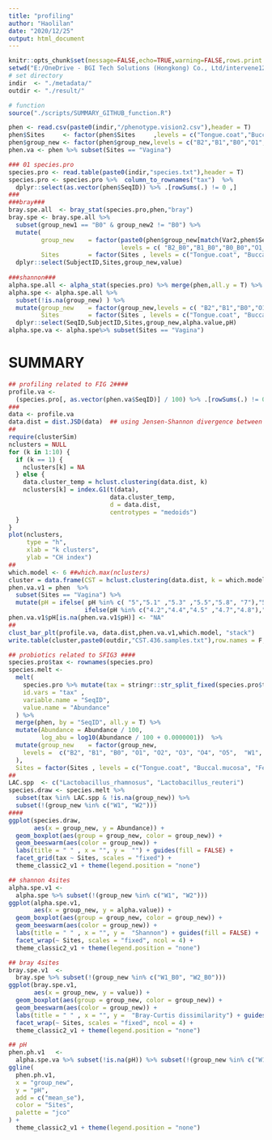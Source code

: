 ---
title: "profiling"
author: "Haolilan"
date: "2020/12/25"
output: html_document
---

```{r setup, include=FALSE}
knitr::opts_chunk$set(message=FALSE,echo=TRUE,warning=FALSE,rows.print =8)
setwd("E:/OneDrive - BGI Tech Solutions (Hongkong) Co., Ltd/intervene1211/common/GithubProbioticIntervention/Rscripts/rmd/")
# set directory
indir  <- "./metadata/"
outdir <- "./result/" 

# function
source("./scripts/SUMMARY_GITHUB_function.R")

```

```{r input, include = FALSE}
phen <- read.csv(paste0(indir,"/phenotype.vision2.csv"),header = T)
phen$Sites     <- factor(phen$Sites     ,levels = c("Tongue.coat","Buccal.mucosa","Feces","Vagina"))
phen$group_new <- factor(phen$group_new,levels = c("B2","B1","B0","O1","O2","O3","O4","O5","W1","W2" ))
phen.va <- phen %>% subset(Sites == "Vagina")

### 01 species.pro
species.pro <- read.table(paste0(indir,"species.txt"),header = T) 
species.pro <- species.pro %>%  column_to_rownames("tax")  %>% 
  dplyr::select(as.vector(phen$SeqID)) %>% .[rowSums(.) != 0 ,]
### 
###bray###
bray.spe.all  <- bray_stat(species.pro,phen,"bray")
bray.spe <- bray.spe.all %>% 
  subset(group_new1 == "B0" & group_new2 != "B0") %>% 
  mutate(
         group_new    = factor(paste0(phen$group_new[match(Var2,phen$SeqID)],"_B0"),
                               levels = c( "B2_B0","B1_B0","B0_B0","O1_B0","O2_B0", "O3_B0", "O4_B0", "O5_B0",  "W1_B0", "W2_B0" )),
         Sites        = factor(Sites , levels = c("Tongue.coat", "Buccal.mucosa","Feces", "Vagina"))) %>%
  dplyr::select(SubjectID,Sites,group_new,value)
 
###shannon###
alpha.spe.all <- alpha_stat(species.pro) %>% merge(phen,all.y = T) %>% subset(alpha.diversity == "Shannon")
alpha.spe <- alpha.spe.all %>% 
  subset(!is.na(group_new) ) %>%
  mutate(group_new    = factor(group_new,levels = c( "B2","B1","B0","O1","O2", "O3", "O4", "O5",  "W1", "W2" )),
         Sites        = factor(Sites , levels = c("Tongue.coat", "Buccal.mucosa","Feces", "Vagina"))) %>% 
  dplyr::select(SeqID,SubjectID,Sites,group_new,alpha.value,pH)
alpha.spe.va <- alpha.spe%>% subset(Sites == "Vagina")
```

# SUMMARY

```{r profiling & CST, message = FALSE, warning = FALSE}
## profiling related to FIG 2####
profile.va <-
  (species.pro[, as.vector(phen.va$SeqID)] / 100) %>% .[rowSums(.) != 0, ]
###
data <- profile.va
data.dist = dist.JSD(data)  ## using Jensen-Shannon divergence between all pairs of community states and Ward linkage hierarchical clustering (R vegan, ward.D2).
##
require(clusterSim)
nclusters = NULL
for (k in 1:10) {
  if (k == 1) {
    nclusters[k] = NA
  } else {
    data.cluster_temp = hclust.clustering(data.dist, k)
    nclusters[k] = index.G1(t(data),
                            data.cluster_temp,
                            d = data.dist,
                            centrotypes = "medoids")
  }
}
plot(nclusters,
     type = "h",
     xlab = "k clusters",
     ylab = "CH index")
##
which.model <- 6 ##which.max(nclusters)
cluster = data.frame(CST = hclust.clustering(data.dist, k = which.model)) %>% mutate(SeqID = rownames(.)) %>% dplyr::select(SeqID, CST)
phen.va.v1 = phen  %>% 
  subset(Sites == "Vagina") %>%
  mutate(pH = ifelse( pH %in% c( "5","5.1" ,"5.3" ,"5.5","5.8", "7"),"5.8",
                     ifelse(pH %in% c("4.2","4.4","4.5" ,"4.7","4.8"),"4.8","4.0")) )
phen.va.v1$pH[is.na(phen.va.v1$pH)] <- "NA"
##
clust_bar_plt(profile.va, data.dist,phen.va.v1,which.model, "stack")
write.table(cluster,paste0(outdir,"CST.436.samples.txt"),row.names = F,quote = F)


```

```{r probiotics & shannon , message = FALSE, warning = FALSE}
## probiotics related to SFIG3 ####
species.pro$tax <- rownames(species.pro)
species.melt <-
  melt(
    species.pro %>% mutate(tax = stringr::str_split_fixed(species.pro$tax, "s__", 2)[, 2]),
    id.vars = "tax" ,
    variable.name = "SeqID",
    value.name = "Abundance"
  ) %>%
  merge(phen, by = "SeqID", all.y = T) %>%
  mutate(Abundance = Abundance / 100,
         log_abu = log10(Abundance / 100 + 0.0000001))  %>%
  mutate(group_new    = factor(group_new,
    levels =  c("B2", "B1", "B0", "O1", "O2", "O3", "O4", "O5",  "W1", "W2")
  ),
  Sites = factor(Sites , levels = c("Tongue.coat", "Buccal.mucosa", "Feces", "Vagina")))
##
LAC.spp  <- c("Lactobacillus_rhamnosus", "Lactobacillus_reuteri")
species.draw <- species.melt %>%
  subset(tax %in% LAC.spp & !is.na(group_new)) %>%
  subset(!(group_new %in% c("W1", "W2")))
####
ggplot(species.draw,
       aes(x = group_new, y = Abundance)) +
  geom_boxplot(aes(group = group_new, color = group_new)) +
  geom_beeswarm(aes(color = group_new)) +
  labs(title = " " , x = "", y =  "") + guides(fill = FALSE) +
  facet_grid(tax ~ Sites, scales = "fixed") +
  theme_classic2_v1 + theme(legend.position = "none")

## shannon 4sites
alpha.spe.v1 <-
  alpha.spe %>% subset(!(group_new %in% c("W1", "W2")))
ggplot(alpha.spe.v1,
       aes(x = group_new, y = alpha.value)) +
  geom_boxplot(aes(group = group_new, color = group_new)) +
  geom_beeswarm(aes(color = group_new)) +
  labs(title = " " , x = "", y =  "Shannon") + guides(fill = FALSE) +
  facet_wrap(~ Sites, scales = "fixed", ncol = 4) +
  theme_classic2_v1 + theme(legend.position = "none")

## bray 4sites
bray.spe.v1  <-
  bray.spe %>% subset(!(group_new %in% c("W1_B0", "W2_B0")))
ggplot(bray.spe.v1,
       aes(x = group_new, y = value)) +
  geom_boxplot(aes(group = group_new, color = group_new)) +
  geom_beeswarm(aes(color = group_new)) +
  labs(title = " " , x = "", y =  "Bray-Curtis dissimilarity") + guides(fill = FALSE) +
  facet_wrap(~ Sites, scales = "fixed", ncol = 4) +
  theme_classic2_v1 + theme(legend.position = "none")

## pH
phen.ph.v1   <-
  alpha.spe.va %>% subset(!is.na(pH)) %>% subset(!(group_new %in% c("W1", "W2")))
ggline(
  phen.ph.v1,
  x = "group_new",
  y = "pH",
  add = c("mean_se"),
  color = "Sites",
  palette = "jco"
) +
  theme_classic2_v1 + theme(legend.position = "none")

```